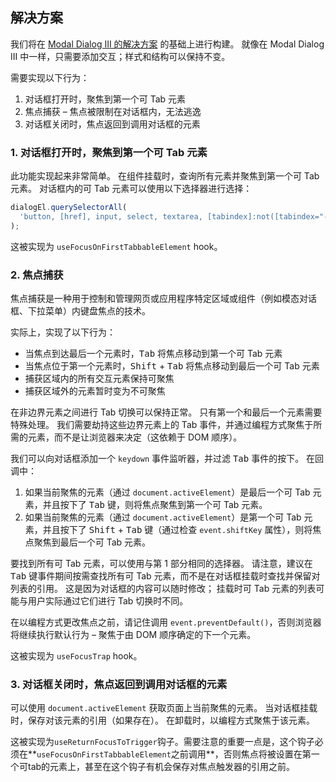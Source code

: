 ## 解决方案

我们将在 [Modal Dialog III 的解决方案](/questions/user-interface/modal-dialog-iii/solution) 的基础上进行构建。 就像在 Modal Dialog III 中一样，只需要添加交互；样式和结构可以保持不变。

需要实现以下行为：

1. 对话框打开时，聚焦到第一个可 Tab 元素
2. 焦点捕获 – 焦点被限制在对话框内，无法逃逸
3. 对话框关闭时，焦点返回到调用对话框的元素

### 1. 对话框打开时，聚焦到第一个可 Tab 元素

此功能实现起来非常简单。 在组件挂载时，查询所有元素并聚焦到第一个可 Tab 元素。 对话框内的可 Tab 元素可以使用以下选择器进行选择：

```js
dialogEl.querySelectorAll(
  'button, [href], input, select, textarea, [tabindex]:not([tabindex="-1"])',
);
```

这被实现为 `useFocusOnFirstTabbableElement` hook。

### 2. 焦点捕获

焦点捕获是一种用于控制和管理网页或应用程序特定区域或组件（例如模态对话框、下拉菜单）内键盘焦点的技术。

实际上，实现了以下行为：

* 当焦点到达最后一个元素时，<kbd>Tab</kbd> 将焦点移动到第一个可 Tab 元素
* 当焦点位于第一个元素时，<kbd>Shift</kbd> + <kbd>Tab</kbd> 将焦点移动到最后一个可 Tab 元素
* 捕获区域内的所有交互元素保持可聚焦
* 捕获区域外的元素暂时变为不可聚焦

在非边界元素之间进行 Tab 切换可以保持正常。 只有第一个和最后一个元素需要特殊处理。 我们需要劫持这些边界元素上的 Tab 事件，并通过编程方式聚焦于所需的元素，而不是让浏览器来决定（这依赖于 DOM 顺序）。

我们可以向对话框添加一个 `keydown` 事件监听器，并过滤 <kbd>Tab</kbd> 事件的按下。 在回调中：

1. 如果当前聚焦的元素（通过 `document.activeElement`）是最后一个可 Tab 元素，并且按下了 <kbd>Tab</kbd> 键，则将焦点聚焦到第一个可 Tab 元素。
2. 如果当前聚焦的元素（通过 `document.activeElement`）是第一个可 Tab 元素，并且按下了 <kbd>Shift</kbd> + <kbd>Tab</kbd> 键（通过检查 `event.shiftKey` 属性），则将焦点聚焦到最后一个可 Tab 元素。

要找到所有可 Tab 元素，可以使用与第 1 部分相同的选择器。 请注意，建议在 <kbd>Tab</kbd> 键事件期间按需查找所有可 Tab 元素，而不是在对话框挂载时查找并保留对列表的引用。 这是因为对话框的内容可以随时修改； 挂载时可 Tab 元素的列表可能与用户实际通过它们进行 Tab 切换时不同。

在以编程方式更改焦点之前，请记住调用 `event.preventDefault()`，否则浏览器将继续执行默认行为 – 聚焦于由 DOM 顺序确定的下一个元素。

这被实现为 `useFocusTrap` hook。

### 3. 对话框关闭时，焦点返回到调用对话框的元素

可以使用 `document.activeElement` 获取页面上当前聚焦的元素。 当对话框挂载时，保存对该元素的引用（如果存在）。 在卸载时，以编程方式聚焦于该元素。

这被实现为`useReturnFocusToTrigger`钩子。需要注意的重要一点是，这个钩子必须在**`useFocusOnFirstTabbableElement`之前调用**，否则焦点将被设置在第一个可tab的元素上，甚至在这个钩子有机会保存对焦点触发器的引用之前。
